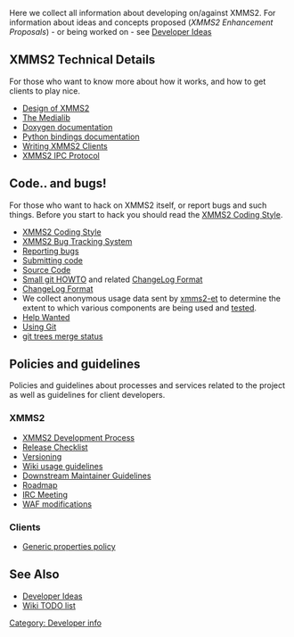 Here we collect all information about developing on/against XMMS2. For information about ideas and concepts proposed (''XMMS2 Enhancement Proposals'') - or being worked on - see [[Developer Ideas]]

== XMMS2 Technical Details ==

For those who want to know more about how it works, and how to get clients to play nice.

* [[Design of XMMS2]]
* [[The Medialib]]
* [http://doxygen.xmms2.xmms.se/ Doxygen documentation]
* [http://xmms2.xmms.se/epydoc/index.html Python bindings documentation]
* [[Writing XMMS2 Clients]]
* [[XMMS2 IPC Protocol]]

== Code.. and bugs! ==

For those who want to hack on XMMS2 itself, or report bugs and such things. Before you start to hack you should read the [[XMMS2 Coding Style]].

* [[XMMS2 Coding Style]]
* [http://bugs.xmms2.xmms.se/ XMMS2 Bug Tracking System]
* [[Reporting bugs]]
* [[Submitting code]]
* [[Download_XMMS2|Source Code]]
* [[Using Git|Small git HOWTO]] and related [[ChangeLog Format]]
* [[ChangeLog Format]]
* We collect anonymous usage data sent by [[ET|xmms2-et]] to determine the extent to which various components are being used and [http://test.xmms.se tested].
* [[Help Wanted]]
* [[Using Git]]
* [http://git.xmms.se/merge/ git trees merge status]

== Policies and guidelines ==

Policies and guidelines about processes and services related to the project as well as guidelines for client developers.

=== XMMS2 ===
* [[XMMS2 Development Process]]
* [[Release Checklist]]
* [[Versioning]]
* [[XMMS2:Wikipolicy | Wiki usage guidelines]]
* [[XMMS2:Packagerpolicy | Downstream Maintainer Guidelines]]
* [[Roadmap]]
* [[IRC Meeting]]
* [[WAF modifications]]

=== Clients ===
* [[Generic properties policy]]

== See Also ==
* [[Developer Ideas]]
* [[XMMS2:Wikitodo|Wiki TODO list]]

[[Category: Developer info]]